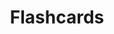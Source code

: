 ---
order: "8"
title: "Flashcards"
description: "I got this idea while training myself to switch chords on my guitar, hence the default values. This app allows you to create flashcards and display them randomly at a specified interval. The cards are then saved to your browser's local storage. Built with JavaScript and CSS3 animations."
buttonText: "View in Netlify"
link: "https://sg-flashcards.netlify.app/"
mainImg: "./flashcards-main.jpg"
thumbImg: "./flashcards-thumb.jpg"
type: ""
---